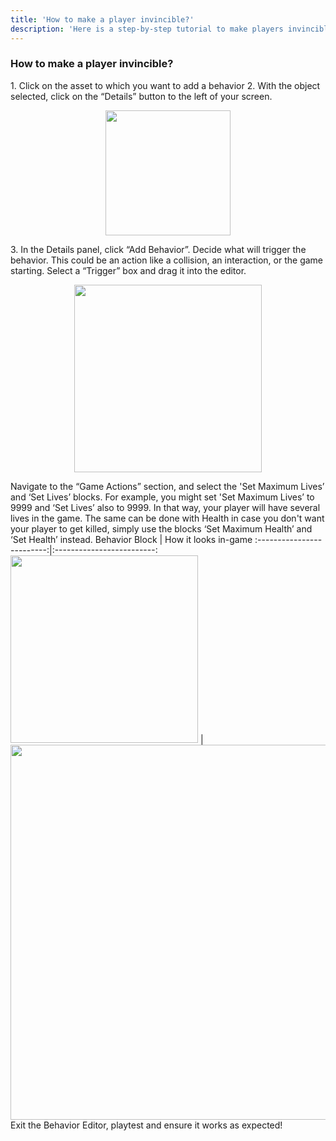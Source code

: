 ```yaml
---
title: 'How to make a player invincible?'
description: 'Here is a step-by-step tutorial to make players invincible'
---
```


### How to make a player invincible?

<Steps>
  <Step title="First Step">
<Accordion title="The basics for all behaviors">
    1. Click on the asset to which you want to add a behavior
    2. With the object selected, click on the “Details” button to the left of your screen.
    <p align="center">
      <img width="200" noZoom src="https://i.imgur.com/jMSZzP8.png" /> </p>
    3. In the Details panel, click “Add Behavior”.
</Accordion>
  </Step>
  <Step title="Second Step">
Decide what will trigger the behavior. This could be an action like a collision, an interaction, or the game starting. Select a “Trigger” box and drag it into the editor.
      <p align="center">
      <img width="300" noZoom src="https://i.imgur.com/i9jWTCp.png" /> </p>
 </Step>
<Step title="Third Step">
Navigate to the “Game Actions” section, and select the 'Set Maximum Lives’ and ‘Set Lives’ blocks. For example, you might set 'Set Maximum Lives’ to 9999 and ‘Set Lives’ also to 9999. In that way, your player will have several lives in the game. The same can be done with Health in case you don't want your player to get killed, simply use the blocks ‘Set Maximum Health’ and ‘Set Health’ instead.
  <Accordion title="Behavior Image">
  Behavior Block             |  How it looks in-game
:-------------------------:|:-------------------------:
<img width="300" noZoom src="https://i.imgur.com/W1xQcIP.png" />  |  <img width="600" noZoom src="https://i.imgur.com/JOh4Z4q.png" />
  </Accordion>
  </Step>
<Step title="Fourth Step">
Exit the Behavior Editor, playtest and ensure it works as expected!
</Step>
</Steps>
